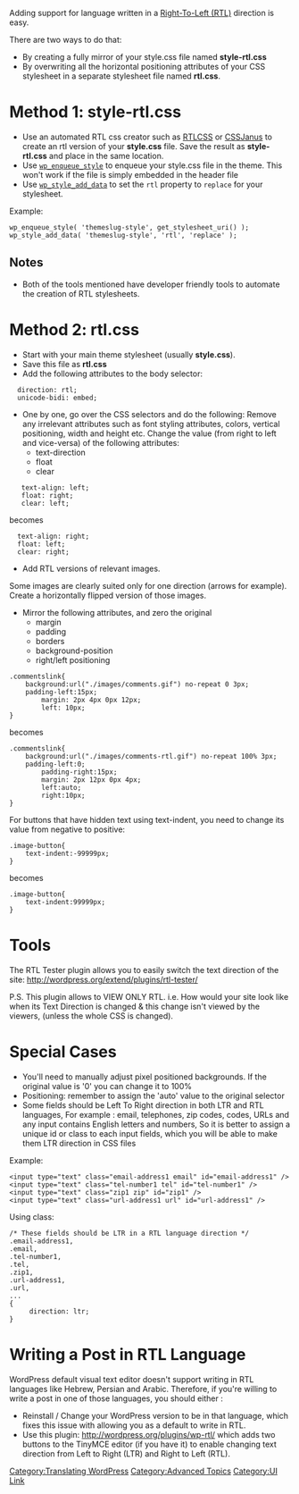 Adding support for language written in a [[Glossary#RTL|Right-To-Left (RTL)]] direction is easy.

There are two ways to do that:
* By creating a fully mirror of your style.css file named '''style-rtl.css'''
* By overwriting all the horizontal positioning attributes of your CSS stylesheet in a separate stylesheet file named '''rtl.css'''.

= Method 1: style-rtl.css =
* Use an automated RTL css creator such as [http://rtlcss.com RTLCSS] or [https://cssjanus.github.io/ CSSJanus] to create an rtl version of your '''style.css''' file. Save the result as '''style-rtl.css''' and place in the same location.
* Use <tt>[[wp_enqueue_style]]</tt> to enqueue your style.css file in the theme. This won't work if the file is simply embedded in the header file
* Use <tt>[[wp_style_add_data]]</tt> to set the <tt>rtl</tt> property to <tt>replace</tt> for your stylesheet.
Example:
<pre>
wp_enqueue_style( 'themeslug-style', get_stylesheet_uri() );
wp_style_add_data( 'themeslug-style', 'rtl', 'replace' );
</pre>

== Notes ==
* Both of the tools mentioned have developer friendly tools to automate the creation of RTL stylesheets. 

= Method 2: rtl.css =

* Start with your main theme stylesheet (usually '''style.css''').
* Save this file as '''rtl.css'''
* Add the following attributes to the body selector:
<pre>
  direction: rtl;
  unicode-bidi: embed;
</pre>
*One by one, go over the CSS selectors and do the following: Remove any irrelevant attributes such as font styling attributes, colors, vertical positioning, width and height etc. Change the value (from right to left and vice-versa) of the following attributes:
** text-direction
** float
** clear
<pre>
   text-align: left;
   float: right;
   clear: left;
</pre>
becomes
<pre>
  text-align: right;
  float: left;
  clear: right;
</pre>
* Add RTL versions of relevant images.
Some images are clearly suited only for one direction (arrows for example). Create a horizontally flipped version of those images.
* Mirror the following attributes, and zero the original 
** margin
** padding
** borders
** background-position
** right/left positioning
<pre>
.commentslink{
	background:url("./images/comments.gif") no-repeat 0 3px;
	padding-left:15px;
        margin: 2px 4px 0px 12px;
        left: 10px;
}
</pre>
becomes
<pre>
.commentslink{
	background:url("./images/comments-rtl.gif") no-repeat 100% 3px;
	padding-left:0;
        padding-right:15px;
        margin: 2px 12px 0px 4px;
        left:auto;
        right:10px;
}
</pre>
For buttons that have hidden text using text-indent, you need to change its value from negative to positive:
<pre>
.image-button{
	text-indent:-99999px;
}
</pre>
becomes
<pre>
.image-button{
	text-indent:99999px;
}
</pre>

=Tools=

The RTL Tester plugin allows you to easily switch the text direction of the site: http://wordpress.org/extend/plugins/rtl-tester/

P.S. This plugin allows to VIEW ONLY RTL. i.e. How would your site look like when its Text Direction is changed & this change isn't viewed by the viewers, (unless the whole CSS is changed).

=Special Cases=
* You'll need to manually adjust pixel positioned backgrounds. If the original value is '0' you can change it to 100%
* Positioning: remember to assign the 'auto' value to the original selector
* Some fields should be Left To Right direction in both LTR and RTL languages, For example : email, telephones, zip codes, codes, URLs and any input contains English letters and numbers, So it is better to assign a unique id or class to each input fields, which you will be able to make them LTR direction in CSS files
Example:
<pre>
<input type="text" class="email-address1 email" id="email-address1" />
<input type="text" class="tel-number1 tel" id="tel-number1" />
<input type="text" class="zip1 zip" id="zip1" />
<input type="text" class="url-address1 url" id="url-address1" />
</pre>
Using class:
<pre>
/* These fields should be LTR in a RTL language direction */
.email-address1,
.email,
.tel-number1,
.tel,
.zip1,
.url-address1,
.url,
...
{
     direction: ltr;
}
</pre>

=Writing a Post in RTL Language=
WordPress default visual text editor doesn't support writing in RTL languages like Hebrew, Persian and Arabic. Therefore, if you're willing to write a post in one of those languages, you should either :
*Reinstall / Change your WordPress version to be in that language, which fixes this issue with allowing you as a default to write in RTL.
*Use this plugin: http://wordpress.org/plugins/wp-rtl/ which adds two buttons to the TinyMCE editor (if you have it) to enable changing text direction from  Left to Right (LTR) and Right to Left (RTL). 

[[Category:Translating WordPress]]   
[[Category:Advanced Topics]]
[[Category:UI Link]]
